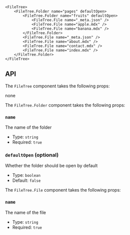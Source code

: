 
<FileTree>
    <FileTree.Folder name="pages" defaultOpen>
        <FileTree.Folder name="fruits" defaultOpen>
            <FileTree.File name="_meta.json" />
            <FileTree.File name="apple.mdx" />
            <FileTree.File name="banana.mdx" />
        </FileTree.Folder>
        <FileTree.File name="_meta.json" />
        <FileTree.File name="about.mdx" />
        <FileTree.File name="contact.mdx" />
        <FileTree.File name="index.mdx" />
    </FileTree.Folder>
</FileTree>

```mdx
<FileTree>
    <FileTree.Folder name="pages" defaultOpen>
        <FileTree.Folder name="fruits" defaultOpen>
            <FileTree.File name="_meta.json" />
            <FileTree.File name="apple.mdx" />
            <FileTree.File name="banana.mdx" />
        </FileTree.Folder>
        <FileTree.File name="_meta.json" />
        <FileTree.File name="about.mdx" />
        <FileTree.File name="contact.mdx" />
        <FileTree.File name="index.mdx" />
    </FileTree.Folder>
</FileTree>
```

## API

The `FileTree` component takes the following props:

none

The `FileTree.Folder` component takes the following props:

### `name`

The name of the folder

-   Type: `string`
-   Required: `true`

### `defaultOpen` (optional)

Whether the folder should be open by default

-   Type: `boolean`
-   Default: `false`

The `FileTree.File` component takes the following props:

### `name`

The name of the file

-   Type: `string`
-   Required: `true`
